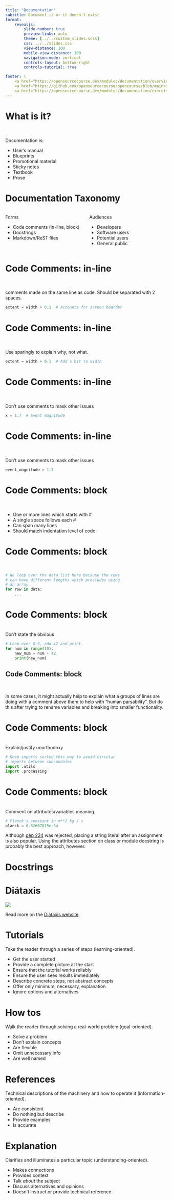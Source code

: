 ```yaml
---
title: "Documentation"
subtitle: Document it or it doesn't exist
format:
    revealjs:
        slide-number: true
        preview-links: auto
        theme: [../../custom_slides.scss]
        css: ../../slides.css
        view-distance: 100
        mobile-view-distance: 100
        navigation-mode: vertical
        controls-layout: bottom-right
        controls-tutorial: true

footer: \
    <a href="https://opensourcecourse.dev/modules/documentation/overview.html">overview</a> /\
    <a href="https://github.com/opensourcecourse/opencourse/blob/main/modules/documentation/slides.qmd">source</a> /\
    <a href="https://opensourcecourse.dev/modules/documentation/exercises.html">exercises</a>
---
```



# What is it? 
<br>

Documentation is:

:::{.incremental}
- User's manual
- Blueprints
- Promotional material
- Sticky notes
- Textbook
- Prose
:::


  
# Documentation Taxonomy


:::: {.columns}

::: {.column width="50%"}
[Forms]{.red-bold}

:::{.incremental}
- Code comments (in-line, block)
- Docstrings
- Markdown/ReST files
:::

:::

::: {.column width="50%"}
[Audiences]{.blue-bold}

:::{.incremental}
- Developers
- Software users
- Potential users
- General public
:::

:::

::::



# Code Comments: in-line {auto-animate="true"}

<br> 

comments made on the same line as code. Should be separated with 2 spaces.

```python
extent = width + 0.1  # Accounts for screen boarder  
```



# Code Comments: in-line {auto-animate="true"}

<br> 

Use sparingly to explain why, not what.

```python
extent = width + 0.1  # Add a bit to width  
```



# Code Comments: in-line {auto-animate="true"}

<br> 

Don't use comments to mask other issues

```python
x = 1.7  # Event magnitude  
```



# Code Comments: in-line {auto-animate="true"}

<br> 

Don't use comments to mask other issues

```python
event_magnitude = 1.7  
```



# Code Comments: block {auto-animate="true"}

</br>

- One or more lines which starts with #
- A single space follows each #
- Can span many lines
- Should match indentation level of code



# Code Comments: block {auto-animate="true"}
<br>

```python
# We loop over the data list here because the rows 
# can have different lengths which precludes using
# an array.
for row in data:
    ...
```


# Code Comments: block {auto-animate="true"}

<br>
Don't state the obvious

```python
# Loop over 0-9, add 42 and print.
for num in range(10):
    new_num = num + 42
    print(new_num)
```



## Code Comments: block {auto-animate="true"}

</br>

:::{.callout-note}
In some cases, it might actually help to explain what a groups of lines are doing
with a comment above them to help with "human parsability". But do this after
trying to rename variables and breaking into smaller functionality.
:::



# Code Comments: block {auto-animate="true"}

<br>
Explain/justify unorthodoxy  

```python
# Keep imports sorted this way to avoid circular
# imports between sub-modules
import .utils
import .processing
```



# Code Comments: block {auto-animate="true"}

<br>
Comment on attributes/variables meaning.

```python
# Planck's constant in m**2 kg / s
planck = 6.62607015e-34
```

::: footer
Although [pep 224](https://peps.python.org/pep-0224/) was rejected, placing a string literal
after an assignment is also popular. Using the attributes section on class or module docstring
is probably the best approach, however.
:::


# Docstrings


# Diátaxis


![](https://diataxis.fr/_images/diataxis.png)


::: footer
Read more on  the [Diátaxis website](https://diataxis.fr/).
:::



# Tutorials
Take the reader through a series of steps (learning-oriented).

:::{.incremental}
- Get the user started
- Provide a complete picture at the start
- Ensure that the tutorial works reliably
- Ensure the user sees results immediately
- Describe concrete steps, not abstract concepts
- Offer only minimum, necessary, explanation
- Ignore options and alternatives
:::



# How tos
Walk the reader through solving a real-world problem (goal-oriented).

:::{.incremental}
- Solve a problem
- Don't explain concepts
- Are flexible
- Omit unnecessary info
- Are well named
:::



# References
Technical descriptions of the machinery and how to operate it (information-oriented).

:::{.incremental}
- Are consistent
- Do nothing but describe
- Provide examples
- Is accurate
:::


# Explanation
Clarifies and illuminates a particular topic (understanding-oriented).

:::{.incremental}
- Makes connections
- Provides context
- Talk *about* the subject
- Discuss alternatives and opinions
- Doesn't instruct or provide technical reference
:::